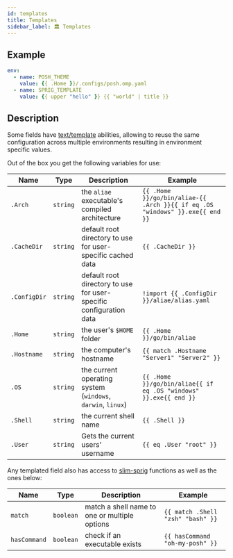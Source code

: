 ```yaml
---
id: templates
title: Templates
sidebar_label: 🏛️ Templates
---
```


## Example

```yaml
env:
  - name: POSH_THEME
    value: {{ .Home }}/.configs/posh.omp.yaml
  - name: SPRIG_TEMPLATE
    value: {{ upper "hello" }} {{ "world" | title }}
```

## Description

Some fields have [text/template][go-text-template] abilities, allowing to reuse the same
configuration across multiple environments resulting in environment specific values.

Out of the box you get the following variables for use:

| Name         | Type      | Description                                                        | Example                                                                      |
| ------------ | --------- | ------------------------------------------------------------------ | ---------------------------------------------------------------------------- |
| `.Arch`      | `string`  | the `aliae` executable's compiled architecture                     | `{{ .Home }}/go/bin/aliae-{{ .Arch }}{{ if eq .OS "windows" }}.exe{{ end }}` |
| `.CacheDir`  | `string`  | default root directory to use for user-specific cached data        | `{{ .CacheDir }}`                                                            |
| `.ConfigDir` | `string`  | default root directory to use for user-specific configuration data | `!import {{ .ConfigDir }}/aliae/alias.yaml`                                  |
| `.Home`      | `string`  | the user's `$HOME` folder                                          | `{{ .Home }}/go/bin/aliae`                                                   |
| `.Hostname`  | `string`  | the computer's hostname                                            | `{{ match .Hostname "Server1" "Server2" }}`                                  |
| `.OS`        | `string`  | the current operating system (`windows`, `darwin`, `linux`)        | `{{ .Home }}/go/bin/aliae{{ if eq .OS "windows" }}.exe{{ end }}`             |
| `.Shell`     | `string`  | the current shell name                                             | `{{ .Shell }}`                                                               |
| `.User`      | `string`  | Gets the current users' username                                   | `{{ eq .User "root" }}`                                                      |

Any templated field also has access to [slim-sprig][slim-sprig] functions as well as the ones below:

| Name         | Type      | Description                                   | Example                            |
| ------------ | --------- | --------------------------------------------- | ---------------------------------- |
| `match`      | `boolean` | match a shell name to one or multiple options | `{{ match .Shell "zsh" "bash" }}`  |
| `hasCommand` | `boolean` | check if an executable exists                 | `{{ hasCommand "oh-my-posh" }}`    |


[go-text-template]: https://golang.org/pkg/text/template/
[slim-sprig]: https://go-task.github.io/slim-sprig/
